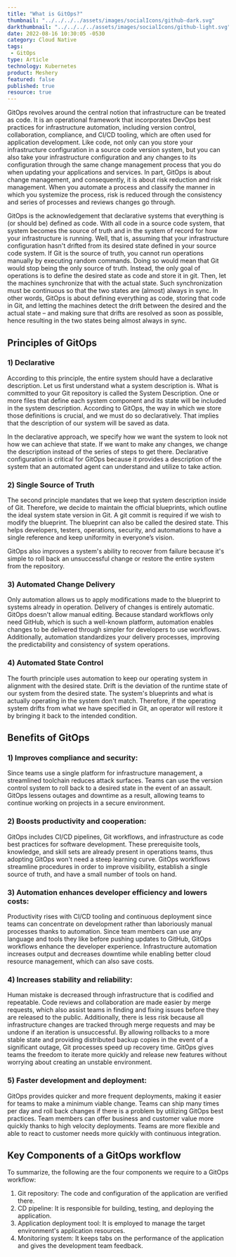 ```yaml
---
title: "What is GitOps?"
thumbnail: "../../../../assets/images/socialIcons/github-dark.svg"
darkthumbnail: "../../../../assets/images/socialIcons/github-light.svg"
date: 2022-08-16 10:30:05 -0530
category: Cloud Native
tags:
 - GitOps
type: Article
technology: Kubernetes
product: Meshery
featured: false
published: true
resource: true
---
```




<ResourcesWrapper>
<p>
    GitOps revolves around the central notion that infrastructure can be treated as code. It is an operational framework that incorporates DevOps best practices for infrastructure automation, including version control, collaboration, compliance, and CI/CD tooling, which are often used for application development. Like code, not only can you store your infrastructure configuration in a source code version system, but you can also take your infrastructure configuration and any changes to its configuration through the same change management process that you do when updating your applications and services. In part, GitOps is about change management, and consequently, it is about risk reduction and risk management. When you automate a process and classify the manner in which you systemize the process, risk is reduced through the consistency and series of processes and reviews changes go through.
</p>
<p> 
   GitOps is the acknowledgement that declarative systems that everything is (or should be) defined as code. With all code in a source code system, that system becomes the source of truth and in the system of record for how your infrastructure is running. Well, that is, assuming that your infrastructure configuration hasn't drifted from its desired state defined in your source code system. If Git is the source of truth, you cannot run operations manually by executing random commands. Doing so would mean that Git would stop being the only source of truth. Instead, the only goal of operations is to define the desired state as code and store it in git. Then, let the machines synchronize that with the actual state. Such synchronization must be continuous so that the two states are (almost) always in sync. In other words, GitOps is about defining everything as code, storing that code in Git, and letting the machines detect the drift between the desired and the actual state – and making sure that drifts are resolved as soon as possible, hence resulting in the two states being almost always in sync.
</p>

<h2> Principles of GitOps</h2>
 
<h3> 1) Declarative</h3>

 <p> According to this principle, the entire system should have a declarative description. Let us first understand what a system description is. What is committed to your Git repository is called the System Description. One or more files that define each system component and its state will be included in the system description. According to GitOps, the way in which we store those definitions is crucial, and we must do so declaratively. That implies that the description of our system will be saved as data. 
</p>
 
 <p> In the declarative approach, we specify how we want the system to look not how we can achieve that state. If we want to make any changes, we change the description instead of the series of steps to get there. Declarative configuration is critical for GitOps because it provides a description of the system that an automated agent can understand and utilize to take action. 
 </p>

<h3> 2) Single Source of Truth</h3>

 <p> The second principle mandates that we keep that system description inside of Git. Therefore, we decide to maintain the official blueprints, which outline the ideal system state version in Git. A git commit is required if we wish to modify the blueprint. The blueprint can also be called the desired state. This helps developers, testers, operations, security, and automations to have a single reference and keep uniformity in everyone’s vision. 
 </p>
 
 <p> GitOps also improves a system's ability to recover from failure because it's simple to roll back an unsuccessful change or restore the entire system from the repository.
</p>

<h3> 3) Automated Change Delivery</h3>

 <p> Only automation allows us to apply modifications made to the blueprint to systems already in operation. Delivery of changes is entirely automatic. GitOps doesn't allow manual editing. Because standard workflows only need GitHub, which is such a well-known platform, automation enables changes to be delivered through simpler for developers to use workflows. Additionally, automation standardizes your delivery processes, improving the predictability and consistency of system operations. 
 </p>

<h3> 4) Automated State Control</h3>

 <p> The fourth principle uses automation to keep our operating system in alignment with the desired state. Drift is the deviation of the runtime state of our system from the desired state. The system's blueprints and what is actually operating in the system don't match. Therefore, if the operating system drifts from what we have specified in Git, an operator will restore it by bringing it back to the intended condition. 
</p>

<h2> Benefits of GitOps</h2>

<h3> 1) Improves compliance and security:</h3>

 <p> Since teams use a single platform for infrastructure management, a streamlined toolchain reduces attack surfaces. Teams can use the version control system to roll back to a desired state in the event of an assault. GitOps lessens outages and downtime as a result, allowing teams to continue working on projects in a secure environment.
 </p>
 
 <h3> 2) Boosts productivity and cooperation:</h3>

 <p> GitOps includes CI/CD pipelines, Git workflows, and infrastructure as code best practices for software development. These prerequisite tools, knowledge, and skill sets are already present in operations teams, thus adopting GitOps won't need a steep learning curve. GitOps workflows streamline procedures in order to improve visibility, establish a single source of truth, and have a small number of tools on hand.
</p>

 <h3> 3) Automation enhances developer efficiency and lowers costs:</h3>

<p> Productivity rises with CI/CD tooling and continuous deployment since teams can concentrate on development rather than laboriously manual processes thanks to automation. Since team members can use any language and tools they like before pushing updates to GitHub, GitOps workflows enhance the developer experience. Infrastructure automation increases output and decreases downtime while enabling better cloud resource management, which can also save costs.
</p>
 
 <h3> 4) Increases stability and reliability:</h3>

 <p> Human mistake is decreased through infrastructure that is codified and repeatable. Code reviews and collaboration are made easier by merge requests, which also assist teams in finding and fixing issues before they are released to the public. Additionally, there is less risk because all infrastructure changes are tracked through merge requests and may be undone if an iteration is unsuccessful. By allowing rollbacks to a more stable state and providing distributed backup copies in the event of a significant outage, Git processes speed up recovery time. GitOps gives teams the freedom to iterate more quickly and release new features without worrying about creating an unstable environment.
</p>
 
 <h3> 5) Faster development and deployment:</h3>

 <p> GitOps provides quicker and more frequent deployments, making it easier for teams to make a minimum viable change. Teams can ship many times per day and roll back changes if there is a problem by utilizing GitOps best practices. Team members can offer business and customer value more quickly thanks to high velocity deployments. Teams are more flexible and able to react to customer needs more quickly with continuous integration.
 </p>
 
 <h2> Key Components of a GitOps workflow</h2>

 <p> To summarize, the following are the four components we require to a GitOps workflow:</p>
   <ol>
      <li> Git repository: The code and configuration of the application are verified there. </li>
      <li> CD pipeline: It is responsible for building, testing, and deploying the application. </li>
      <li> Application deployment tool: It is employed to manage the target environment's application resources. </li>
      <li> Monitoring system: It keeps tabs on the performance of the application and gives the development team feedback. </li>
   </ol>

</ResourcesWrapper>
